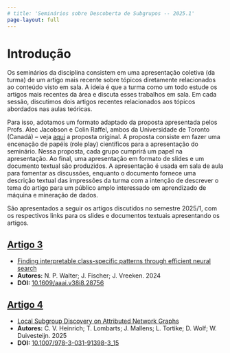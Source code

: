 ```yaml
---
# title: 'Seminários sobre Descoberta de Subgrupos -- 2025.1'
page-layout: full
---
```


# Introdução

Os seminários da disciplina consistem em uma apresentação coletiva (da turma) de um artigo mais recente sobre tópicos diretamente relacionados ao conteúdo visto em sala. A ideia é que a turma como um todo estude os artigos mais recentes da área e discuta esses trabalhos em sala. Em cada sessão, discutimos dois artigos recentes relacionados aos tópicos abordados nas aulas teóricas.

Para isso, adotamos um formato adaptado da proposta apresentada pelos Profs. Alec Jacobson e Colin Raffel, ambos da Universidade de Toronto (Canadá) -- veja [aqui][URL_Seminário] a proposta original. A proposta consiste em fazer uma encenação de papéis (role play) científicos para a apresentação do seminário. Nessa proposta, cada grupo cumprirá um papel na apresentação. Ao final, uma apresentação em formato de slides e um documento textual são produzidos. A apresentação é usada em sala de aula para fomentar as discussões, enquanto o documento fornece uma descrição textual das impressões da turma com a intenção de descrever o tema do artigo para um público  amplo interessado em aprendizado de máquina e mineração de dados.

São apresentados a seguir os artigos discutidos no semestre 2025/1, com os respectivos links para os slides e documentos textuais apresentando os artigos.

## [Artigo 3][Seminario_Art3]

- [Finding interpretable class-specific patterns through efficient neural search][Seminario_Art3]
- **Autores:** N. P. Walter; J. Fischer; J. Vreeken. 2024
- **DOI:** [10.1609/aaai.v38i8.28756][DOI_Art3]

## [Artigo 4][Seminario_Art4]

- [Local Subgroup Discovery on Attributed Network Graphs][Seminario_Art4]
- **Autores:** C. V. Heinrich; T. Lombarts; J. Mallens; L. Tortike; D. Wolf; W. Duivesteijn. 2025
- **DOI:** [10.1007/978-3-031-91398-3_15][DOI_Art4]

<!-- URLs -->

[URL_Seminário]: https://colinraffel.com/blog/role-playing-seminar.html

[DOI_Art3]: https://doi.org/10.1609/aaai.v38i8.28756
[DOI_Art4]: https://doi.org/10.1007/978-3-031-91398-3_15

[Seminario_Art3]: seminario2/artigo3.qmd
[Seminario_Art4]: seminario2/artigo4.qmd
